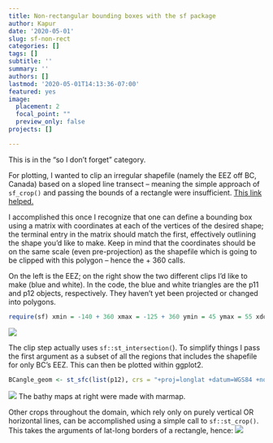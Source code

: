 ```yaml
---
title: Non-rectangular bounding boxes with the sf package
author: Kapur
date: '2020-05-01'
slug: sf-non-rect
categories: []
tags: []
subtitle: ''
summary: ''
authors: []
lastmod: '2020-05-01T14:13:36-07:00'
featured: yes
image:
  placement: 2
  focal_point: ""
  preview_only: false
projects: []

---
```


This is in the "so I don't forget" category.

For plotting, I wanted to clip an irregular shapefile (namely the EEZ off BC, Canada) based on a sloped line transect -- meaning the simple approach of `sf_crop()` and passing the bounds of a rectangle were insufficient. <a href = "https://r-spatial.github.io/sf/reference/st.html"> This link helped.</a>

I accomplished this once I recognize that one can define a bounding box using a matrix with coordinates at each of the vertices of the desired shape; the terminal entry in the matrix should match the first, effectively outlining the shape you'd like to make. Keep in mind that the coordinates should be on the same scale (even pre-projection) as the shapefile which is going to be clipped with this polygon -- hence the + 360 calls.

On the left is the EEZ; on the right show the two different clips I'd like to make (blue and white). In the code, the blue and white triangles are the p11 and p12 objects, respectively. They haven't yet been projected or changed into polygons.

```r
require(sf) xmin = -140 + 360 xmax = -125 + 360 ymin = 45 ymax = 55 xdomain <- seq(xmin,xmax, length.out = 100) outerLower <- matrix(c(xmin, ymin,xmax,ymin,xmax,ymax,xmin, ymin), ncol=2, byrow=TRUE) pts = list(outerLower) pl1 = st_polygon(pts) outerUpper <- matrix(c(xmin, ymin,xmin, ymax,xmax,ymax,xmin, ymin), ncol=2, byrow=TRUE) ## note the switching of vertices pts = list(outerUpper) p12 = st_polygon(pts)
```

![](../../../static/img/BCeez.png)

The clip step actually uses `sf::st_intersection(`). To simplify things I pass the first argument as a subset of all the regions that includes the shapefile for only BC's EEZ. This can then be plotted within ggplot2.

```r
BCangle_geom <- st_sfc(list(p12), crs = "+proj=longlat +datum=WGS84 +no_defs") BCangle_shape <- st_sf(BCangle_geom) B1 <- st_intersection(BCreg,BCangle_shape) BCangle_geom <- st_sfc(list(pl1), crs = "+proj=longlat +datum=WGS84 +no_defs") BCangle_shape <- st_sf(BCangle_geom) B2 <- st_intersection(BCreg,BCangle_shape) ggplot() + geom_sf(data = B1, fill = cbbPalette[5], alpha = 0.5, color = NA) + geom_sf(data = B2, fill = cbbPalette[4], alpha = 0.5, color = NA) + geom_sf(lwd = 1, col = 'black', fill = NA) + coord_sf(xlim = c(220, 240), ylim = c(30, 65)) + labs(x ="",y="")+ theme_classic(base_size = 14)
```
![](../../../static/img/BCeez2.png)
The bathy maps at right were made with marmap.




Other crops throughout the domain, which rely only on purely vertical OR horizontal lines, can be accomplished using a simple call to `sf::st_crop()`. This takes the arguments of lat-long borders of a rectangle, hence:
![](../../../static/img/featured.png)
